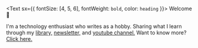 <Text sx={{ fontSize: [4, 5, 6], fontWeight: `bold`, color: `heading` }}>
Welcome 👋
</Text>

I'm a technology enthusiast who writes as a hobby. Sharing what I learn through my [library,](/blog) [newsletter,](https://simplificandola.substack.com/) and [youtube channel.](https://www.youtube.com/watch?v=1LeqJTBrYfc) Want to know more? [Click here.](/about)  



